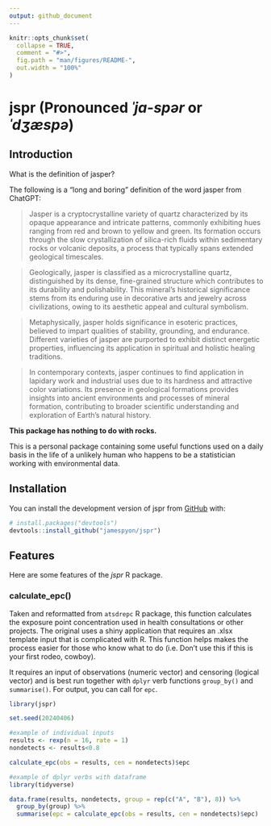 ```yaml
---
output: github_document
---
```


<!-- README.md is generated from README.Rmd. Please edit that file -->

```r
knitr::opts_chunk$set(
  collapse = TRUE,
  comment = "#>",
  fig.path = "man/figures/README-",
  out.width = "100%"
)
```

# **jspr (Pronounced *ˈja-spər* or *ˈdʒæspə*)**

<!-- badges: start -->
<!-- badges: end -->

## Introduction
What is the definition of jasper?

The following is a "long and boring" definition of the word jasper from ChatGPT:

>Jasper is a cryptocrystalline variety of quartz characterized by its opaque appearance and intricate patterns, commonly exhibiting hues ranging from red and brown to yellow and green. Its formation occurs through the slow crystallization of silica-rich fluids within sedimentary rocks or volcanic deposits, a process that typically spans extended geological timescales.

>Geologically, jasper is classified as a microcrystalline quartz, distinguished by its dense, fine-grained structure which contributes to its durability and polishability. This mineral's historical significance stems from its enduring use in decorative arts and jewelry across civilizations, owing to its aesthetic appeal and cultural symbolism.

>Metaphysically, jasper holds significance in esoteric practices, believed to impart qualities of stability, grounding, and endurance. Different varieties of jasper are purported to exhibit distinct energetic properties, influencing its application in spiritual and holistic healing traditions.

>In contemporary contexts, jasper continues to find application in lapidary work and industrial uses due to its hardness and attractive color variations. Its presence in geological formations provides insights into ancient environments and processes of mineral formation, contributing to broader scientific understanding and exploration of Earth's natural history.

**This package has nothing to do with rocks.**

This is a personal package containing some useful functions used on a daily basis in the life of a unlikely human who happens to be a statistician working with environmental data.

## **Installation**

You can install the development version of jspr from [GitHub](https://github.com/) with:

``` r
# install.packages("devtools")
devtools::install_github("jamespyon/jspr")
```

## **Features**

Here are some features of the *jspr* R package.

### calculate_epc()

Taken and reformatted from `atsdrepc` R package, this function calculates the exposure point concentration used in health consultations or other projects. The original uses a shiny application that requires an .xlsx template input that is complicated with R. This function helps makes the process easier for those who know what to do (i.e. Don't use this if this is your first rodeo, cowboy).

It requires an input of observations (numeric vector) and censoring (logical vector) and is best run together with `dplyr` verb functions `group_by()` and `summarise()`. For output, you can call for `epc`.

```r
library(jspr)

set.seed(20240406)

#example of individual inputs
results <- rexp(n = 16, rate = 1)
nondetects <- results<0.8

calculate_epc(obs = results, cen = nondetects)$epc

#example of dplyr verbs with dataframe
library(tidyverse)

data.frame(results, nondetects, group = rep(c("A", "B"), 8)) %>%
  group_by(group) %>%
  summarise(epc = calculate_epc(obs = results, cen = nondetects)$epc)
  

```






